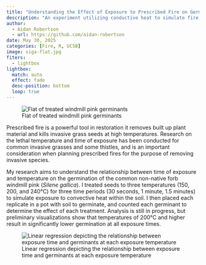 ```yaml
---
title: "Understanding the Effect of Exposure to Prescribed Fire on Germination of Windmill Pink (*Silene Gallica*)"
description: "An experiment utilizing conductive heat to simulate fire at different temperatures and times of exposure"
author: 
  - Aidan Robertson
  - url: https://github.com/aidan-robertson
date: May 30, 2025
categories: [Fire, R, UCSB]
image: siga-flat.jpg
fiters:
  - lightbox
lightbox: 
  match: auto
  effect: fade
  desc-position: bottom
  loop: true
---
```


![Flat of treated windmill pink germinants](siga-flat.jpg)

Prescribed fire is a powerful tool in restoration it removes built up plant material and kills invasive grass seeds at high temperatures. Research on the lethal temperature and time of exposure has been conducted for common invasive grasses and some thistles, and is an important consideration when planning prescribed fires for the purpose of removing invasive species.

My research aims to understand the relationship between time of exposure and temperature on the germination of the common non-native forb windmill pink (*Silene gallica*). I treated seeds to three temperatures (150, 200, and 240°C) for three time periods (30 seconds, 1 minute, 1.5 minutes) to simulate exposure to convective heat within the soil. I then placed each replicate in a pot with soil to germinate, and counted each germinant to determine the effect of each treatment. Analysis is still in progress, but preliminary visualizations show that temperatures of 200°C and higher result in significantly lower germination at all exposure times.

![Linear regression depicting the relationship between exposure time and germinants at each exposure temperature](prelim-siga-analysis.png)

